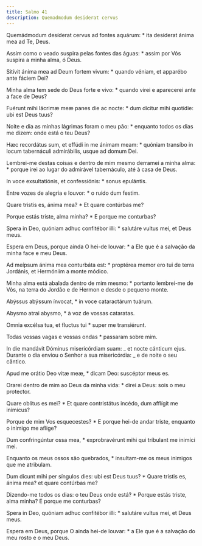 ```yaml
---
title: Salmo 41
description: Quemadmodum desiderat cervus
---
```


<div class="side-by-side not-content">

Quemádmodum desíderat cervus ad fontes aquárum: \* ita desíderat ánima mea ad Te, Deus.

Assim como o veado suspira pelas fontes das águas: \* assim por Vós suspira a minha alma, ó Deus.

Sitívit ánima mea ad Deum fortem vivum: \* quando véniam, et apparébo ante fáciem Dei?

Minha alma tem sede do Deus forte e vivo: \* quando virei e aparecerei ante a face de Deus?

Fuérunt mihi lácrimæ meæ panes die ac nocte: \* dum dícitur mihi quotídie: ubi est Deus tuus?

Noite e dia as minhas lágrimas foram o meu pão: \* enquanto todos os dias me dizem: onde está o teu Deus?

Hæc recordátus sum, et effúdi in me ánimam meam: \* quóniam transíbo in locum tabernáculi admirábilis, usque ad domum Dei.

Lembrei-me destas coisas e dentro de mim mesmo derramei a minha alma: \* porque irei ao lugar do admirável tabernáculo, até à casa de Deus.

In voce exsultatiónis, et confessiónis: \* sonus epulántis.

Entre vozes de alegria e louvor: \* o ruído dum festim.

Quare tristis es, ánima mea? \* Et quare contúrbas me?

Porque estás triste, alma minha? \* E porque me conturbas?

Spera in Deo, quóniam adhuc confitébor illi: \* salutáre vultus mei, et Deus meus.

Espera em Deus, porque ainda O hei-de louvar: \* a Ele que é a salvação da minha face e meu Deus.

Ad meípsum ánima mea conturbáta est: \* proptérea memor ero tui de terra Jordánis, et Hermóniim a monte módico.

Minha alma está abalada dentro de mim mesmo: \* portanto lembrei-me de Vós, na terra do Jordão e de Hermon e desde o pequeno monte.

Abýssus abýssum ínvocat, \* in voce cataractárum tuárum.

Abysmo atrai abysmo, \* à voz de vossas cataratas.

Omnia excélsa tua, et fluctus tui \* super me transiérunt.

Todas vossas vagas e vossas ondas \* passaram sobre mim.

In die mandávit Dóminus misericórdiam suam: _ et nocte cánticum ejus. Durante o dia enviou o Senhor a sua misericórdia: _ e de noite o seu cântico.

Apud me orátio Deo vitæ meæ, \* dicam Deo: suscéptor meus es.

Orarei dentro de mim ao Deus da minha vida: \* direi a Deus: sois o meu protector.

Quare oblítus es mei? \* Et quare contristátus incédo, dum afflígit me inimícus?

Porque de mim Vos esquecestes? \* E porque hei-de andar triste, enquanto o inimigo me aflige?

Dum confringúntur ossa mea, \* exprobravérunt mihi qui tríbulant me inimíci mei.

Enquanto os meus ossos são quebrados, \* insultam-me os meus inimigos que me atribulam.

Dum dicunt mihi per síngulos dies: ubi est Deus tuus? \* Quare tristis es, ánima mea? et quare contúrbas me?

Dizendo-me todos os dias: o teu Deus onde está? \* Porque estás triste, alma minha? E porque me conturbas?

Spera in Deo, quóniam adhuc confitébor illi: \* salutáre vultus mei, et Deus meus.

Espera em Deus, porque O ainda hei-de louvar: \* a Ele que é a salvação do meu rosto e o meu Deus.

</div>
